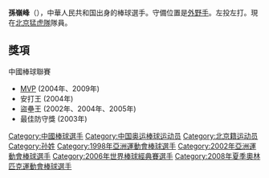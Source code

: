 {{multiple issues|
{{blpunsourced|time=2017-04-05T10:18:33+00:00}}
{{expand|time=2017-04-05T10:18:33+00:00}}
{{expert|time=2017-04-05T10:18:33+00:00}}
}}
'''孫嶺峰'''（{{bd|1978年|8月14日}}），中華人民共和国出身的棒球選手。守備位置是[[外野手|外野手]]。左投左打。現在[[北京猛虎隊|北京猛虎隊]]隊員。

== 獎項 ==
;中國棒球聯賽
*[[MVP|MVP]] (2004年、2009年)
*安打王 (2004年)
*盜壘王 (2002年、2004年、2005年)
*最佳防守獎 (2003年)

[[Category:中國棒球選手|Category:中國棒球選手]]
[[Category:中国奥运棒球运动员|Category:中国奥运棒球运动员]]
[[Category:北京籍运动员|Category:北京籍运动员]]
[[Category:孙姓|Category:孙姓]]
[[Category:1998年亞洲運動會棒球選手|Category:1998年亞洲運動會棒球選手]]
[[Category:2002年亞洲運動會棒球選手|Category:2002年亞洲運動會棒球選手]]
[[Category:2006年世界棒球經典賽選手|Category:2006年世界棒球經典賽選手]]
[[Category:2008年夏季奧林匹克運動會棒球選手|Category:2008年夏季奧林匹克運動會棒球選手]]